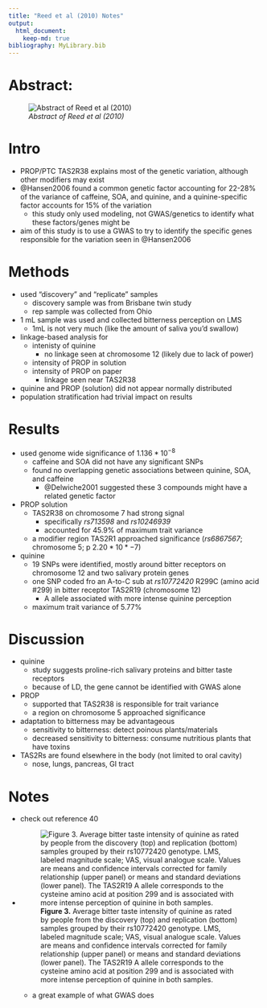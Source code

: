 ```yaml
---
title: "Reed et al (2010) Notes"
output: 
  html_document:
    keep-md: true
bibliography: MyLibrary.bib
---
```

# Abstract: 
![*Abstract of Reed et al (2010)*](C:/Users/Matthiew/Documents/Research/Candidacy/JournalClub/CandidacyJournalClub/Reed2010Abstract.png) 

# Intro
- PROP/PTC TAS2R38 explains most of the genetic variation, although other modifiers may exist
- @Hansen2006 found a common genetic factor accounting for 22-28% of the variance of caffeine, SOA, and quinine, and a quinine-specific factor accounts for 15% of the variation
  + this study only used modeling, not GWAS/genetics to identify what these factors/genes might be
- aim of this study is to use a GWAS to try to identify the specific genes responsible for the variation seen in @Hansen2006

# Methods
- used "discovery" and "replicate" samples
  + discovery sample was from Brisbane twin study
  + rep sample was collected from Ohio
- 1 mL sample was used and collected bitterness perception on LMS
  + 1mL is not very much (like the amount of saliva you'd swallow)
- linkage-based analysis for 
  + intenisty of quinine
    + no linkage seen at chromosome 12 (likely due to lack of power)
  + intensity of PROP in solution
  + intensity of PROP on paper
    + linkage seen near TAS2R38
- quinine and PROP (solution) did not appear normally distributed
- population stratification had trivial impact on results

# Results
- used genome wide significance of $1.136 * 10^{-8}$
  + caffeine and SOA did not have any significant SNPs
  + found no overlapping genetic associations between quinine, SOA, and caffeine 
    + @Delwiche2001 suggested these 3 compounds might have a related genetic factor
- PROP solution
  + TAS2R38 on chromosome 7 had strong signal
    + specifically *rs713598* and *rs10246939*
    + accounted for 45.9% of maximum trait variance
  + a modifier region TAS2R1 approached significance (*rs6867567*; chromosome 5; p $2.20 * 10*{-7}$)
- quinine
  + 19 SNPs were identified, mostly around bitter receptors on chromosome 12 and two salivary protein genes
  + one SNP coded fro an A-to-C sub at *rs10772420* R299C (amino acid #299) in bitter receptor TAS2R19 (chromosome 12)
    + A allele associated with more intense quinine perception
  + maximum trait variance of 5.77%
  
# Discussion
- quinine
  + study suggests proline-rich salivary proteins and bitter taste receptors
  + because of LD, the gene cannot be identified with GWAS alone
- PROP
  + supported that TAS2R38 is responsible for trait variance
  + a region on chromosome 5 approached significance
- adaptation to bitterness may be advantageous
  + sensitivity to bitterness: detect poinous plants/materials
  + decreased sensitivity to bitterness: consume nutritious plants that have toxins
- TAS2Rs are found elsewhere in the body (not limited to oral cavity)
  + nose, lungs, pancreas, GI tract

# Notes
- check out reference 40
- ![**Figure 3.** Average bitter taste intensity of quinine as rated by people from the discovery (top) and replication (bottom) samples grouped by their rs10772420 genotype. LMS, labeled magnitude scale; VAS, visual analogue scale. Values are means and confidence intervals corrected for family relationship (upper panel) or means and standard deviations (lower panel). The TAS2R19 A allele corresponds to the cysteine amino acid at position 299 and is associated with more intense perception of quinine in both samples.](https://oup.silverchair-cdn.com/oup/backfile/Content_public/Journal/hmg/19/21/10.1093_hmg_ddq324/1/ddq32403.jpeg?Expires=1741110950&Signature=OLyi-0l7QYlX7Q89Vw0kW5BstPsZanTA1Y920M5OQSKqvlXD3CZQU6bO~x6Ktc-gMwgn15gHfxC0IufVcT8WKgsDjm~Gi-SvBp2kaNsHk-VzGlFNKFdXS~TVsNORiTAnn9CNkwdcOr-FrnDzk-NeRi-hKMNVvkxn1aFmJcV8wTL2v9bg5Oke9E9N8Dqo3oWpU6iocf46o7e0kNxJ5MbyD3Yb6drNwe0lkaNjVXM-8EL4bezYmaAGkhDZ-3hZuvROI-JNojQjijKCM3AwZhlSy6wKOQfRNcUW~Bscda0geKjWKlzGMSV2baOT-OdSBw8VaJ9IxgkYZc2m~4XrKHDHJw__&Key-Pair-Id=APKAIE5G5CRDK6RD3PGA)
  + a great example of what GWAS does
